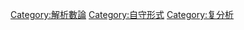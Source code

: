{{catmore}}

[[Category:解析數論|Category:解析數論]]
[[Category:自守形式|Category:自守形式]]
[[Category:复分析|Category:复分析]]